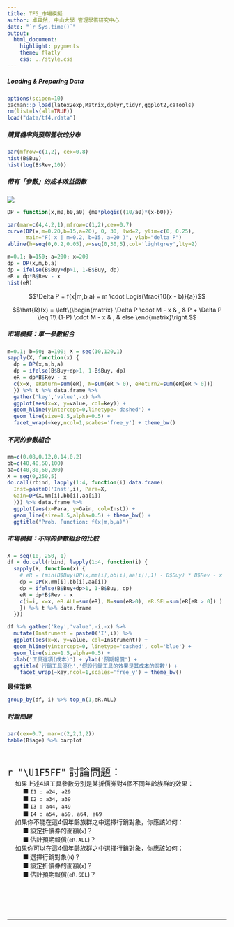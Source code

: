 ```yaml
---
title: TF5_市場模擬 
author: 卓雍然, 中山大學 管理學術研究中心
date: "`r Sys.time()`"
output:
  html_document:
    highlight: pygments
    theme: flatly
    css: ../style.css
---
```



##### Loading & Preparing Data
```r
options(scipen=10)
pacman::p_load(latex2exp,Matrix,dplyr,tidyr,ggplot2,caTools)
rm(list=ls(all=TRUE))
load("data/tf4.rdata")
```

##### 購買機率與預期營收的分布
```r
par(mfrow=c(1,2), cex=0.8)
hist(B$Buy)
hist(log(B$Rev,10))
```

##### 帶有「參數」的成本效益函數

![](fig/EffectFunition.png)

```r
DP = function(x,m0,b0,a0) {m0*plogis((10/a0)*(x-b0))}

par(mar=c(4,4,2,1),mfrow=c(1,2),cex=0.7)
curve(DP(x,m=0.20,b=15,a=20), 0, 30, lwd=2, ylim=c(0, 0.25),
      main="F( x | m=0.2, b=15, a=20 )", ylab="delta P")
abline(h=seq(0,0.2,0.05),v=seq(0,30,5),col='lightgrey',lty=2)

m=0.1; b=150; a=200; x=200
dp = DP(x,m,b,a)
dp = ifelse(B$Buy+dp>1, 1-B$Buy, dp)
eR = dp*B$Rev - x
hist(eR)
```

$$\Delta P = f(x|m,b,a) = m \cdot Logis(\frac{10(x - b)}{a})$$

$$\hat{R}(x) = \left\{\begin{matrix}
\Delta P \cdot M - x & , & P + \Delta P \leq 1\\ 
(1-P) \cdot M - x & , & else 
\end{matrix}\right.$$


##### 市場模擬：單一參數組合
```r
m=0.1; b=50; a=100; X = seq(10,120,1)
sapply(X, function(x) {
  dp = DP(x,m,b,a)
  dp = ifelse(B$Buy+dp>1, 1-B$Buy, dp)
  eR = dp*B$Rev - x
  c(x=x, eReturn=sum(eR), N=sum(eR > 0), eReturn2=sum(eR[eR > 0]))
  }) %>% t %>% data.frame %>% 
  gather('key','value',-x) %>% 
  ggplot(aes(x=x, y=value, col=key)) + 
  geom_hline(yintercept=0,linetype='dashed') +
  geom_line(size=1.5,alpha=0.5) + 
  facet_wrap(~key,ncol=1,scales='free_y') + theme_bw()
```

##### 不同的參數組合
```r
mm=c(0.08,0.12,0.14,0.2)
bb=c(40,40,60,100)
aa=c(40,80,60,200) 
X = seq(0,250,5) 
do.call(rbind, lapply(1:4, function(i) data.frame(
  Inst=paste0('Inst',i), Para=X, 
  Gain=DP(X,mm[i],bb[i],aa[i])
  ))) %>% data.frame %>% 
  ggplot(aes(x=Para, y=Gain, col=Inst)) +
  geom_line(size=1.5,alpha=0.5) + theme_bw() +
  ggtitle("Prob. Function: f(x|m,b,a)")
```

##### 市場模擬：不同的參數組合的比較
```r
X = seq(10, 250, 1) 
df = do.call(rbind, lapply(1:4, function(i) {
  sapply(X, function(x) {
    # eR = (min(B$Buy+DP(x,mm[i],bb[i],aa[i]),1) - B$Buy) * B$Rev - x
    dp = DP(x,mm[i],bb[i],aa[i])
    dp = ifelse(B$Buy+dp>1, 1-B$Buy, dp)
    eR = dp*B$Rev - x
    c(i=i, x=x, eR.ALL=sum(eR), N=sum(eR>0), eR.SEL=sum(eR[eR > 0]) )
    }) %>% t %>% data.frame
  })) 

df %>% gather('key','value',-i,-x) %>% 
  mutate(Instrument = paste0('I',i)) %>% 
  ggplot(aes(x=x, y=value, col=Instrument)) + 
  geom_hline(yintercept=0, linetype='dashed', col='blue') +
  geom_line(size=1.5,alpha=0.5) + 
  xlab('工具選項(成本)') + ylab('預期報償') + 
  ggtitle('行銷工具優化','假設行銷工具的效果是其成本的函數') +
    facet_wrap(~key,ncol=1,scales='free_y') + theme_bw()
```

**最佳策略**
```r
group_by(df, i) %>% top_n(1,eR.ALL)
```


##### 討論問題
```r
par(cex=0.7, mar=c(2,2,1,2))
table(B$age) %>% barplot
```
<br>

<p class="qiz">
<span style="font-size:24px">`r "\U1F5FF"` 討論問題：</span><br>
&emsp; 如果上述4組工具參數分別是某折價券對4個不同年齡族群的效果：<br>
&emsp; &emsp; ■ `I1 : a24, a29`<br>
&emsp; &emsp; ■ `I2 : a34, a39`<br>
&emsp; &emsp; ■ `I3 : a44, a49`<br>
&emsp; &emsp; ■ `I4 : a54, a59, a64, a69`<br>
&emsp; 如果你不能在這4個年齡族群之中選擇行銷對象，你應該如何：<br>
&emsp; &emsp; ■ 設定折價券的面額(`x`)？  <br>
&emsp; &emsp; ■ 估計預期報償(`eR.ALL`)？<br>
&emsp; 如果你可以在這4個年齡族群之中選擇行銷對象，你應該如何：<br>
&emsp; &emsp; ■ 選擇行銷對象(`N`)？<br>
&emsp; &emsp; ■ 設定折價券的面額(`x`)？<br>
&emsp; &emsp; ■ 估計預期報償(`eR.SEL`)？<br>
</p class="qiz"><br>





<br><br><hr>

